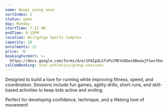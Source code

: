 ```yaml
---
name: Woopi young ones
sortIndex: 1
status: open
day: Monday
startTime: 7:15 AM
endTime: 8:15PM
location: Wiilgulga Sports Complex
capacity: 20
enrolments: 12
price: '6'
bookingFormUrl: >-
  https://docs.google.com/forms/d/e/1FAIpQLSfvPsCMEYeDDwi0DwowjP1wxf8oqLvOFXA9TaGCii_78LM9CQ/viewform?usp=header
calComBooking: star-athletics/group-sessions
---
```

Designed to build a love for running while improving fitness, speed, and coordination. Sessions include fun games, agility drills, short runs, and skill-based activities to keep kids active and smiling.

Perfect for developing confidence, technique, and a lifelong love of movement!
